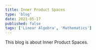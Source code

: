 ---
title: Inner Product Spaces
type: 'blog'
date: 2021-05-17
published: false
tags: ['Linear Algebra', 'Mathematics']
---

This blog is about Inner Product Spaces.
